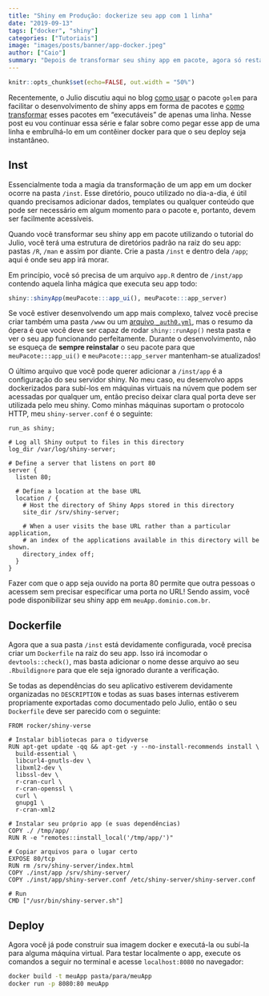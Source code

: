 ```yaml
---
title: "Shiny em Produção: dockerize seu app com 1 linha"
date: "2019-09-13"
tags: ["docker", "shiny"]
categories: ["Tutoriais"]
image: "images/posts/banner/app-docker.jpeg"
author: ["Caio"]
summary: "Depois de transformar seu shiny app em pacote, agora só resta transformá-lo em docker."
---
```


```r
knitr::opts_chunk$set(echo=FALSE, out.width = "50%")
```

Recentemente, o Julio discutiu aqui no blog
[como usar](https://www.curso-r.com/blog/2019-07-16-golem/) o pacote `golem`
para facilitar o desenvolvimento de shiny apps em forma de pacotes e
[como transformar](https://www.curso-r.com/blog/2019-08-27-app-pacote/) esses
pacotes em "executáveis" de apenas uma linha. Nesse post eu vou continuar essa
série e falar sobre como pegar esse app de uma linha e embrulhá-lo em um
contêiner docker para que o seu deploy seja instantâneo.

## Inst

Essencialmente toda a magia da transformação de um app em um docker ocorre na
pasta `/inst`. Esse diretório, pouco utilizado no dia-a-dia, é útil quando
precisamos adicionar dados, templates ou qualquer conteúdo que pode ser
necessário em algum momento para o pacote e, portanto, devem ser facilmente
acessíveis.

Quando você transformar seu shiny app em pacote utilizando o tutorial do Julio,
você terá uma estrutura de diretórios padrão na raiz do seu app: pastas `/R`,
`/man` e assim por diante. Crie a pasta `/inst` e dentro dela `/app`; aqui é
onde seu app irá morar.

Em princípio, você só precisa de um arquivo `app.R` dentro de `/inst/app`
contendo aquela linha mágica que executa seu app todo:

```r
shiny::shinyApp(meuPacote:::app_ui(), meuPacote:::app_server)
```

Se você estiver desenvolvendo um app mais complexo, talvez você precise
criar também uma pasta `/www` ou um
[arquivo `_auth0.yml`](https://www.curso-r.com/blog/2019-07-19-auth0-pkg/), mas
o resumo da ópera é que você deve ser capaz de rodar `shiny::runApp()` nesta
pasta e ver o seu app funcionando perfeitamente. Durante o desenvolvimento, não
se esqueça de **sempre reinstalar** o seu pacote para que `meuPacote:::app_ui()`
e `meuPacote:::app_server` mantenham-se atualizados!

O último arquivo que você pode querer adicionar a `/inst/app` é a configuração
do seu servidor shiny. No meu caso, eu desenvolvo apps dockerizados para
subí-los em máquinas virtuais na núvem que podem ser acessadas por qualquer um,
então preciso deixar clara qual porta deve ser utilizada pelo meu shiny. Como
minhas máquinas suportam o protocolo HTTP, meu `shiny-server.conf` é o seguinte:

```
run_as shiny;

# Log all Shiny output to files in this directory
log_dir /var/log/shiny-server;

# Define a server that listens on port 80
server {
  listen 80;

  # Define a location at the base URL
  location / {
    # Host the directory of Shiny Apps stored in this directory
    site_dir /srv/shiny-server;

    # When a user visits the base URL rather than a particular application,
    # an index of the applications available in this directory will be shown.
    directory_index off;
  }
}
```

Fazer com que o app seja ouvido na porta 80 permite que outra pessoas o acessem
sem precisar especificar uma porta no URL! Sendo assim, você pode disponibilizar
seu shiny app em `meuApp.dominio.com.br`.

## Dockerfile

Agora que a sua pasta `/inst` está devidamente configurada, você precisa criar
um `Dockerfile` na raiz do seu app. Isso irá incomodar o `devtools::check()`,
mas basta adicionar o nome desse arquivo ao seu `.Rbuildignore` para que ele
seja ignorado durante a verificação.

Se todas as dependências do seu aplicativo estiverem devidamente organizadas no
`DESCRIPTION` e todas as suas bases internas estiverem propriamente exportadas
como documentado pelo Julio, então o seu `Dockerfile` deve ser parecido com o
seguinte:

```
FROM rocker/shiny-verse

# Instalar bibliotecas para o tidyverse
RUN apt-get update -qq && apt-get -y --no-install-recommends install \
  build-essential \
  libcurl4-gnutls-dev \
  libxml2-dev \
  libssl-dev \
  r-cran-curl \
  r-cran-openssl \
  curl \
  gnupg1 \
  r-cran-xml2

# Instalar seu próprio app (e suas dependências)
COPY ./ /tmp/app/
RUN R -e "remotes::install_local('/tmp/app/')"

# Copiar arquivos para o lugar certo
EXPOSE 80/tcp
RUN rm /srv/shiny-server/index.html
COPY ./inst/app /srv/shiny-server/
COPY ./inst/app/shiny-server.conf /etc/shiny-server/shiny-server.conf

# Run
CMD ["/usr/bin/shiny-server.sh"]
```

## Deploy

Agora você já pode construir sua imagem docker e executá-la ou subí-la para
alguma máquina virtual. Para testar localmente o app, execute os comandos a
seguir no terminal e acesse `localhost:8080` no navegador:

```sh
docker build -t meuApp pasta/para/meuApp
docker run -p 8080:80 meuApp
```
